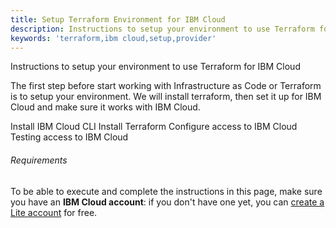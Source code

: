 ```yaml
---
title: Setup Terraform Environment for IBM Cloud
description: Instructions to setup your environment to use Terraform for IBM Cloud
keywords: 'terraform,ibm cloud,setup,provider'
---
```


<PageDescription>

Instructions to setup your environment to use Terraform for IBM Cloud

</PageDescription>

The first step before start working with Infrastructure as Code or Terraform is to setup your environment. We will install terraform, then set it up for IBM Cloud and make sure it works with IBM Cloud.

<AnchorLinks small>
  <AnchorLink>Install IBM Cloud CLI</AnchorLink>
  <AnchorLink>Install Terraform</AnchorLink>
  <AnchorLink>Configure access to IBM Cloud</AnchorLink>
  <AnchorLink>Testing access to IBM Cloud</AnchorLink>
</AnchorLinks>

<InlineNotification>

###### Requirements

To be able to execute and complete the instructions in this page, make sure you have an **IBM Cloud account**: if you don't have one yet, you can [create a Lite account](https://cloud.ibm.com/docs/overview?topic=overview-quickstart_lite#prereqs-lite) for free.

</InlineNotification>